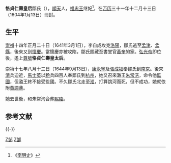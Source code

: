 '''恪貞仁壽皇后'''鄒氏（{{bd|1584年||1644年|catIdx=Zhou,邹}}），[[順天府|順天]]人，[[朱常洵|福忠王]]继妃<ref>《[[南明史_(錢海岳)|南明史]]》</ref>，在[[万历|万历]]三十一年十二月十三日（1604年1月13日）冊封。

== 生平 ==

[[崇禎|崇禎]]十四年正月二十日（1641年3月1日），李自成攻克[[洛阳市|洛陽]]，鄒氏逃至[[孟津县|孟津]]、[[孟州市|孟縣]]，後來又到[[懷慶府|懷慶]]。當懷慶亦被攻陷，鄒氏匿藏至書堂官[[黃奎|黃奎]]的家。[[弘光帝|弘光帝]]即位後，遙上[[尊號|尊號]]'''恪貞仁壽皇太后'''。

崇禎十七年八月十三日（1644年9月13日），[[康永寧|康永寧]]及[[張成福|張成福]]奉鄒氏到[[南京|南京]]。後來[[清朝|清]]兵迫近，[[馬士英|馬士英]]以[[貴州等處承宣布政使司|黔]]兵四百人奉鄒氏到[[杭州市|杭州]]，她又召來潞王[[朱常淓|朱常淓]]，命令他[[監國|監國]]，但潞王終不接受監國。不久鄒氏北走至[[淮安市|淮]]，打算跳河而死，但不成功，她就依附[[黃調鼎|黃調鼎]]。

她去世後，和朱常洵合葬[[明熙陵|熙陵]]。

==参考文献==
<div class="references-small">
<references />
</div>

{{-}}
{{明朝皇后}}
{{明朝皇陵}}

[[Category:明朝王妃|Z邹]]
[[Category:南明皇太后|Z邹]]